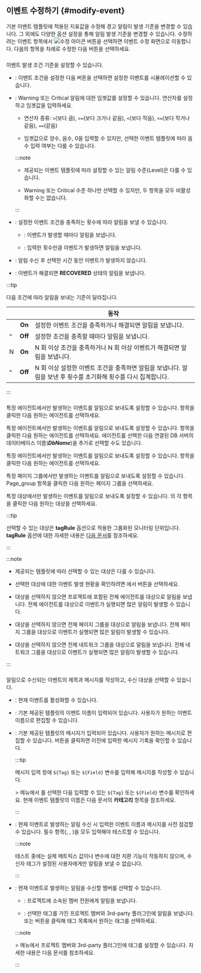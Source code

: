 ## 이벤트 수정하기 {#modify-event}

기본 이벤트 템플릿에 적용된 지표값을 수정해 경고 알림이 발생 기준을 변경할 수 있습니다. 그 외에도 다양한 옵션 설정을 통해 알림 발생 기준을 변경할 수 있습니다. 수정하려는 이벤트 항목에서 ![수정 아이콘](/img/ico-edit.svg) 버튼을 선택하면 이벤트 수정 화면으로 이동합니다. 다음의 항목을 차례로 수정한 다음 <Cmdname sid="save" className="uitext" /> 버튼을 선택하세요.

### <Cmdname sid="TTL07362" />

이벤트 발생 조건 기준을 설정할 수 있습니다.

<ImgLang img='event-config-v2-condition-common.png' desc='이벤트 조건 정의' />

* <Cmdname sid="run" className="uitext" />: 이벤트 조건을 설정한 다음 버튼을 선택하면 설정한 이벤트를 시뮬레이션할 수 있습니다.

  <ImgLang img='event-config-v2-simulation-common.png' desc='이벤트 시뮬레이션' />

* <Cmdname sid="TTL07365" className="uitext" replace="</br>" />: <span class="slow">Warning</span> 또는 <span class="vslow">Critical</span> 알림에 대한 임곗값를 설정할 수 있습니다. 연산자를 설정하고 임곗값을 입력하세요.

  * 연산자 종류: `>`(보다 큼), `>=`(보다 크거나 같음), `<`(보다 작음), `<=`(보다 작거나 같음), `==`(같음)

  * 임곗값으로 양수, 음수, 0을 입력할 수 있지만, 선택한 이벤트 템플릿에 따라 음수 입력 여부는 다를 수 있습니다.

  :::note

  * 제공되는 이벤트 템플릿에 따라 설정할 수 있는 알림 수준(Level)은 다를 수 있습니다.

  * <span class="slow">Warning</span> 또는 <span class="vslow">Critical</span> 수준 하나만 선택할 수 있지만, 두 항목을 모두 비활성화할 수는 없습니다.

  :::

* <Cmdname sid="TTL07366" className="uitext" />: 설정한 이벤트 조건을 충족하는 횟수에 따라 알림을 보낼 수 있습니다.

  * <Cmdname sid="ITM07369" className="uitext" />: 이벤트가 발생할 때마다 알림을 보냅니다.

  * <Cmdname sid="TTL07366" className="uitext" />: 입력한 횟수만큼 이벤트가 발생하면 알림을 보냅니다.

* <Cmdname sid="TTL07367" className="uitext" />: 알림 수신 후 선택한 시간 동안 이벤트가 발생하지 않습니다.

* <Cmdname sid="TTL07368" className="uitext" />: 이벤트가 해결되면 <b>RECOVERED</b> 상태의 알림을 보냅니다.

:::tip

다음 조건에 따라 알림을 보내는 기준이 달라집니다.

| <Cmdname sid="TTL07366" className="uitext" /> | <Cmdname sid="TTL07368" className="uitext" /> | 동작 |
| -- | :--: | -- |
| <Cmdname sid="ITM07369" className="uitext" /> | **On** | 설정한 이벤트 조건을 충족하거나 해결되면 알림을 보냅니다. |
| ^ | **Off** | 설정한 조건을 충족할 때마다 알림을 보냅니다. |
| <Cmdname sid="TTL07366" className="uitext" /> N <Cmdname sid="ITM07370" className="uitext" /> | **On** | N 회 이상 조건을 충족하거나 N 회 이상 이벤트가 해결되면 알림을 보냅니다. |
| ^ | **Off** | N 회 이상 설정한 이벤트 조건을 충족하면 알림을 보냅니다. 알림을 보낸 후 횟수를 초기화해 횟수를 다시 집계합니다. |

:::


### <Cmdname sid="TTL07363" />

<InDoc product="java,php,python,nodejs,dotnet,golang,kubernetes">

특정 에이전트에서만 발생하는 이벤트를 알림으로 보내도록 설정할 수 있습니다. <Cmdname sid="TLT07556" className="uitext" /> 항목을 클릭한 다음 원하는 에이전트를 선택하세요.

<ImgLang img='event-config-v2-target-apm.png' desc='이벤트 대상 선택' />

</InDoc>

<InDoc product="mysql,postgresql,oracle,mssql,cubrid,tibero,altibase,redis">

특정 에이전트에서만 발생하는 이벤트를 알림으로 보내도록 설정할 수 있습니다. <Cmdname sid="TLT07556" className="uitext" /> 항목을 클릭한 다음 원하는 에이전트를 선택하세요. 에이전트를 선택한 다음 연결된 DB 서버의 데이터베이스 이름(***DbName***)을 추가로 선택할 수도 있습니다.

<ImgLang img='event-config-v2-target-db.png' desc='이벤트 대상 선택' />

</InDoc>

<InDoc product="server">

특정 에이전트에서만 발생하는 이벤트를 알림으로 보내도록 설정할 수 있습니다. <Cmdname sid="TLT07557" className="uitext" /> 항목을 클릭한 다음 원하는 에이전트를 선택하세요.

<ImgLang img='event-config-v2-target-server.png' desc='이벤트 대상 선택' />

</InDoc>

<InDoc product="browser">

특정 페이지 그룹에서만 발생하는 이벤트를 알림으로 보내도록 설정할 수 있습니다. <span class="uitext">Page_group</span> 항목을 클릭한 다음 원하는 페이지 그룹을 선택하세요.

<ImgLang img='event-config-v2-target-browser.png' desc='이벤트 대상 선택' />

</InDoc>

<InDoc product="npm">

특정 대상에서만 발생하는 이벤트를 알림으로 보내도록 설정할 수 있습니다. <Cmdname sid="ITM07588" className="uitext" />의 각 항목을 클릭한 다음 원하는 대상을 선택하세요.

<ImgLang img='event-config-v2-target-npm.png' desc='이벤트 대상 선택' />

:::tip

선택할 수 있는 대상은 **tagRule** 옵션으로 적용한 그룹화된 모니터링 단위입니다. **tagRule** 옵션에 대한 자세한 내용은 [다음 문서](set-tagrule)를 참조하세요.

:::

</InDoc>

:::note

* 제공되는 템플릿에 따라 선택할 수 있는 대상은 다를 수 있습니다.

* 선택한 대상에 대한 이벤트 발생 현황을 확인하려면 <Cmdname sid="TTL07362" className="uitext" />에서 <Cmdname sid="run" className="uitext" /> 버튼을 선택하세요.

<Xclude product="browser,npm">

* 대상을 선택하지 않으면 프로젝트에 포함된 전체 에이전트를 대상으로 알림을 보냅니다. 전체 에이전트를 대상으로 이벤트가 실행되면 많은 알림이 발생할 수 있습니다.

</Xclude>

<InDoc product="browser">

* 대상을 선택하지 않으면 전체 페이지 그룹을 대상으로 알림을 보냅니다. 전체 페이지 그룹을 대상으로 이벤트가 실행되면 많은 알림이 발생할 수 있습니다.

</InDoc>

<InDoc product="npm">

* 대상을 선택하지 않으면 전체 네트워크 그룹을 대상으로 알림을 보냅니다. 전체 네트워크 그룹을 대상으로 이벤트가 실행되면 많은 알림이 발생할 수 있습니다.

</InDoc>

:::

### <Cmdname sid="TTL07364" />

알림으로 수신되는 이벤트의 제목과 메시지를 작성하고, 수신 대상을 선택할 수 있습니다.

<ImgLang img='event-config-v2-info-receive-common.png' desc='기본 정보 및 수신 설정' />

* <Cmdname sid="enable_events" className="uitext" />: 현재 이벤트를 활성화할 수 있습니다.

* <Cmdname sid="event_title" className="uitext" />: 기본 제공된 템플릿의 이벤트 이름이 입력되어 있습니다. 사용자가 원하는 이벤트 이름으로 편집할 수 있습니다.

* <Cmdname sid="TTL06883" className="uitext" />: 기본 제공된 템플릿의 메시지가 입력되어 있습니다. 사용자가 원하는 메시지로 편집할 수 있습니다. <LinkImage img="ico-timing.svg" className="ico" desc="시간 아이콘" /> 버튼을 클릭하면 이전에 입력한 메시지 기록을 확인할 수 있습니다.

  :::tip

  메시지 입력 창에 <code>&#36;&#123;Tag&#125;</code> 또는 <code>&#36;&#123;Field&#125;</code> 변수를 입력해 메시지를 작성할 수 있습니다.

  <Cmdname sid="analysis" className="uitext" /> &gt; <Cmdname sid="tag_count" className="uitext" /> 메뉴에서 <Cmdname sid="category" className="uitext" />를 선택한 다음 입력할 수 있는 <code>&#36;&#123;Tag&#125;</code> 또는 <code>&#36;&#123;Field&#125;</code> 변수를 확인하세요. 현재 이벤트 템플릿의 <Cmdname sid="category" className="uitext" /> 이름은 <Link to="#basic-template">다음 문서</Link>의 <b>카테고리</b> 항목을 참조하세요.

  :::

* <Cmdname sid="alert_test" className="uitext" />: 현재 이벤트로 발생하는 알림 수신 시 입력한 이벤트 이름과 메시지를 사전 점검할 수 있습니다. 필수 항목(<Cmdname sid="TTL07365" className="uitext" replace="</br>" />, <Cmdname sid="event_title" className="uitext" />, <Cmdname sid="TTL06883" className="uitext" />)을 모두 입력해야 테스트할 수 있습니다.

  :::note

  테스트 중에는 실제 메트릭스 값이나 변수에 대한 치환 기능이 작동하지 않으며, 수신자 태그가 설정된 사용자에게만 알림을 보낼 수 없습니다.

  :::

* <Cmdname sid="TTL07415" className="uitext" />: 현재 이벤트로 발생하는 알림을 수신할 멤버를 선택할 수 있습니다.

  * <Cmdname sid="ITM07419" className="uitext" />: 프로젝트에 소속된 멤버 전원에게 알림을 보냅니다.

  * <Cmdname sid="ITM07420" className="uitext" />: 선택한 태그를 가진 프로젝트 멤버와 3rd-party 플러그인에 알림을 보냅니다. <Cmdname sid="add_tag" className="uitext" /> 또는 <LinkImage img="ico-add.svg" className="ico" /> 버튼을 클릭해 태그 목록에서 원하는 태그를 선택하세요.

  :::note

  <Cmdname sid="event_statistic" className="uitext" /> &gt; <Cmdname sid="eventNoti" className="uitext" /> 메뉴에서 프로젝트 멤버와 3rd-party 플러그인에 태그를 설정할 수 있습니다. 자세한 내용은 <Link to="set-receive-event#set-notice-by-team-or-users">다음 문서</Link>를 참조하세요.

  :::